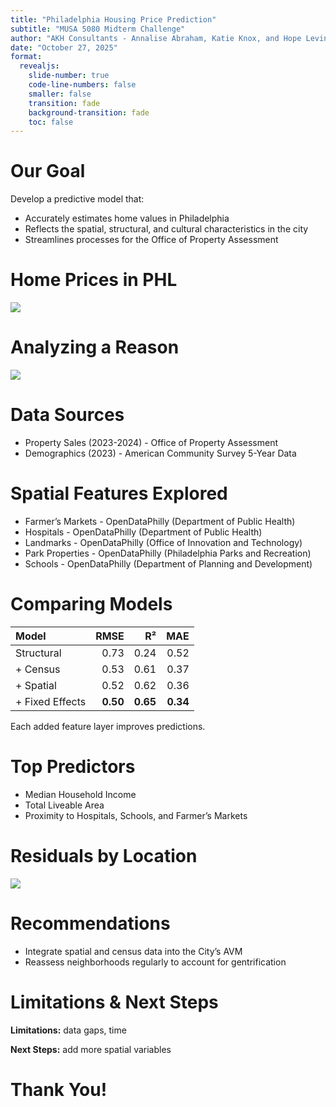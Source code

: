 ```yaml
---
title: "Philadelphia Housing Price Prediction"
subtitle: "MUSA 5080 Midterm Challenge"
author: "AKH Consultants - Annalise Abraham, Katie Knox, and Hope Levin"
date: "October 27, 2025"
format:
  revealjs:
    slide-number: true
    code-line-numbers: false
    smaller: false
    transition: fade
    background-transition: fade
    toc: false
---
```


# Our Goal
Develop a predictive model that:

-   Accurately estimates home values in Philadelphia
-   Reflects the spatial, structural, and cultural characteristics in the city
-   Streamlines processes for the Office of Property Assessment

# Home Prices in PHL
![](images/ResidentialPropertySales.png)

# Analyzing a Reason
![](images/Bedrooms.png)
  
# Data Sources
-   Property Sales (2023-2024) - Office of Property Assessment
-   Demographics (2023) - American Community Survey 5-Year Data

# Spatial Features Explored
-   Farmer's Markets - OpenDataPhilly (Department of Public Health)
-   Hospitals - OpenDataPhilly (Department of Public Health)
-   Landmarks - OpenDataPhilly (Office of Innovation and Technology)
-   Park Properties - OpenDataPhilly (Philadelphia Parks and Recreation)
-   Schools - OpenDataPhilly (Department of Planning and Development)

# Comparing Models
| Model | RMSE | R² | MAE |
|:--|--:|--:|--:|
| Structural | 0.73 | 0.24 | 0.52 |
| + Census | 0.53 | 0.61 | 0.37 |
| + Spatial | 0.52 | 0.62 | 0.36 |
| + Fixed Effects | **0.50** | **0.65** | **0.34** |

Each added feature layer improves predictions.

# Top Predictors
-   Median Household Income
-   Total Liveable Area
-   Proximity to Hospitals, Schools, and Farmer's Markets

# Residuals by Location
![](images/ResidualsAcross.png)
  
# Recommendations
-   Integrate spatial and census data into the City's AVM
-   Reassess neighborhoods regularly to account for gentrification

# Limitations & Next Steps
**Limitations:** data gaps, time

**Next Steps:** add more spatial variables

# Thank You!